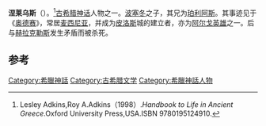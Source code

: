 {{Infobox deity|type=Greek
| name = 涅莱乌斯
| father = [[波塞冬|波塞冬]] 或 {{le|克瑞透斯|Cretheus}}
| siblings = [[珀利阿斯|珀利阿斯]]
|deity_of=[[皮洛斯|皮洛斯]]国王|children=[[涅斯托尔_(神话)|涅斯托尔]]|mother={{le|蒂洛尔|Tyro}}|consorts=[[克洛里斯|克洛里斯]]}}
'''涅莱乌斯'''（{{lang-en|Neleus}}）。<ref>Lesley Adkins,Roy A.Adkins（1998）.''Handbook to Life in Ancient Greece''.Oxford University Press,USA.ISBN 9780195124910.</ref>[[古希腊神话|古希腊神话]]人物之一。[[波塞冬|波塞冬]]之子，其兄为[[珀利阿斯|珀利阿斯]]。其事迹见于《[[奥德赛|奥德赛]]》，常居[[麦西尼亚|麦西尼亚]]，并成为[[皮洛斯|皮洛斯]]城的建立者，亦为[[阿尔戈|阿尔戈]][[英雄|英雄]]之一。后与[[赫拉克勒斯|赫拉克勒斯]]发生矛盾而被杀死。

== 参考 ==
{{reflist}}

{{古希腊}}

[[Category:希臘神話|Category:希臘神話]]
[[Category:古希腊文学|Category:古希腊文学]]
[[Category:希臘神話人物|Category:希臘神話人物]]
{{stub}}